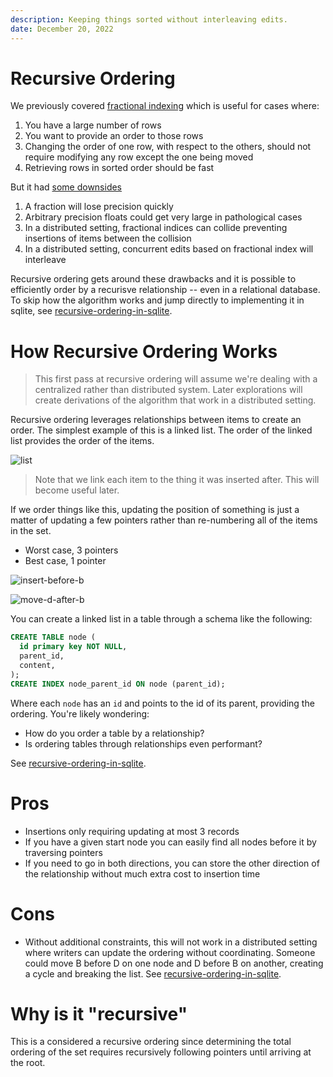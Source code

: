 ```yaml
---
description: Keeping things sorted without interleaving edits.
date: December 20, 2022
---
```


# Recursive Ordering

We previously covered [fractional indexing](./fractional-indexing) which is useful for cases where:
1. You have a large number of rows
2. You want to provide an order to those rows
3. Changing the order of one row, with respect to the others, should not require modifying any row except the one being moved
4. Retrieving rows in sorted order should be fast

But it had [some downsides](./fractional-indexing#fractional-indexing---gotchas)
1. A fraction will lose precision quickly
2. Arbitrary precision floats could get very large in pathological cases
3. In a distributed setting, fractional indices can collide preventing insertions of items between the collision
4. In a distributed setting, concurrent edits based on fractional index will interleave

Recursive ordering gets around these drawbacks and it is possible to efficiently order by a recurisve relationship -- even in a relational database. To skip how the algorithm works and jump directly to implementing it in sqlite, see [recursive-ordering-in-sqlite](./recursive-ordering-in-sqlite).

# How Recursive Ordering Works

> This first pass at recursive ordering will assume we're dealing with a centralized rather than distributed system. Later explorations will create derivations of the algorithm that work in a distributed setting.

Recursive ordering leverages relationships between items to create an order. The simplest example of this is a linked list. The order of the linked list provides the order of the items.

![list](/blog/recursive-ordering/list.png)

> Note that we link each item to the thing it was inserted after. This will become useful later.

If we order things like this, updating the position of something is just a matter of updating a few pointers rather than re-numbering all of the items in the set.
- Worst case, 3 pointers
- Best case, 1 pointer

![insert-before-b](/blog/recursive-ordering/insert-before-b.png)

![move-d-after-b](/blog/recursive-ordering/move-d-after-b.png)

You can create a linked list in a table through a schema like the following:

```sql
CREATE TABLE node (
  id primary key NOT NULL,
  parent_id,
  content,
);
CREATE INDEX node_parent_id ON node (parent_id);
```

Where each `node` has an `id` and points to the id of its parent, providing the ordering. You're likely wondering:

- How do you order a table by a relationship?
- Is ordering tables through relationships even performant?

See [recursive-ordering-in-sqlite](./recursive-ordering-in-sqlite).

# Pros

- Insertions only requiring updating at most 3 records
- If you have a given start node you can easily find all nodes before it by traversing pointers
- If you need to go in both directions, you can store the other direction of the relationship without much extra cost to insertion time

# Cons

- Without additional constraints, this will not work in a distributed setting where writers can update the ordering without coordinating. Someone could move B before D on one node and D before B on another, creating a cycle and breaking the list. See [recursive-ordering-in-sqlite](./recursive-ordering-in-sqlite).

# Why is it "recursive"

This is a considered a recursive ordering since determining the total ordering of the set requires recursively following pointers until arriving at the root.
